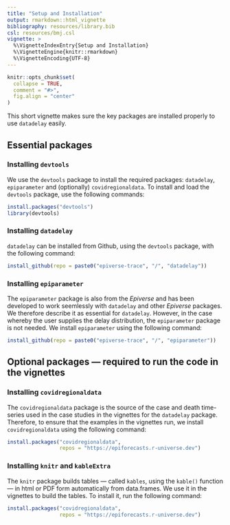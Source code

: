 ```yaml
---
title: "Setup and Installation"
output: rmarkdown::html_vignette
bibliography: resources/library.bib
csl: resources/bmj.csl
vignette: >
  %\VignetteIndexEntry{Setup and Installation}
  %\VignetteEngine{knitr::rmarkdown}
  %\VignetteEncoding{UTF-8}
---
```


```r
knitr::opts_chunk$set(
  collapse = TRUE,
  comment = "#>",
  fig.align = "center"
)
```

This short vignette makes sure the key packages are installed properly to use
`datadelay` easily. 

## Essential packages
### Installing `devtools`
We use the `devtools` package to install the required packages: `datadelay`, 
`epiparameter` and (optionally) `covidregionaldata`. To install and load the
`devtools` package, use the following commands:

```r
install.packages("devtools")
library(devtools)
```


### Installing `datadelay`
`datadelay` can be installed from Github, using the `devtools` package, with the
following command:

```r
install_github(repo = paste0("epiverse-trace", "/", "datadelay"))
```
### Installing `epiparameter`
The `epiparameter` package is also from the *Epiverse* and has been developed to
work seemlessly with `datadelay` and other *Epiverse* packages. We therefore 
describe it as essential for `datadelay`. However, in the case whereby the user 
supplies the delay distribution, the `epiparameter` package is not needed. We 
install `epiparameter` using the following command:

```r
install_github(repo = paste0("epiverse-trace", "/", "epiparameter"))
```

## Optional packages — required to run the code in the vignettes
### Installing `covidregionaldata`
The `covidregionaldata` package is the source of the case and death time-series
used in the case studies in the vignettes for the `datadelay` package. 
Therefore, to ensure that the examples in the vignettes run, we install 
`covidregionaldata` using the following command:

```r
install.packages("covidregionaldata",
                 repos = "https://epiforecasts.r-universe.dev")
```

### Installing `knitr` and `kableExtra`
The `knitr` package builds tables — called `kables`, using the `kable()` 
function — in html or PDF form automatically from data.frames. We use it in the 
vignettes to build the tables. To install it,
run the following command:

```r
install.packages("covidregionaldata",
                 repos = "https://epiforecasts.r-universe.dev")
```
